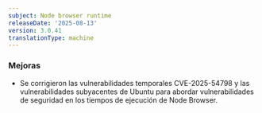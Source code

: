 ```yaml
---
subject: Node browser runtime
releaseDate: '2025-08-13'
version: 3.0.41
translationType: machine
---
```


### Mejoras

* Se corrigieron las vulnerabilidades temporales CVE-2025-54798 y las vulnerabilidades subyacentes de Ubuntu para abordar vulnerabilidades de seguridad en los tiempos de ejecución de Node Browser.
